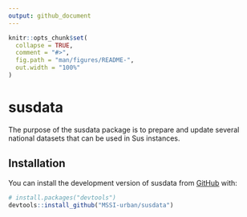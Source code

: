 ```yaml
---
output: github_document
---
```


```r
knitr::opts_chunk$set(
  collapse = TRUE,
  comment = "#>",
  fig.path = "man/figures/README-",
  out.width = "100%"
)
```

# susdata

The purpose of the susdata package is to prepare and update several national datasets that can be used in Sus instances.

## Installation

You can install the development version of susdata from [GitHub](https://github.com/) with:

``` r
# install.packages("devtools")
devtools::install_github("MSSI-urban/susdata")
```
